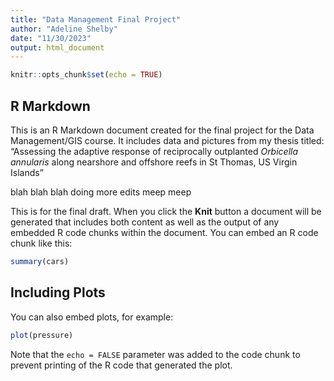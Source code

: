 ```yaml
---
title: "Data Management Final Project"
author: "Adeline Shelby"
date: "11/30/2023"
output: html_document
---
```


```r
knitr::opts_chunk$set(echo = TRUE)
```

## R Markdown

This is an R Markdown document created for the final project for the Data Management/GIS course. It includes data and pictures from my thesis titled: "Assessing the adaptive response of reciprocally outplanted *Orbicella annularis* along nearshore and offshore reefs in St Thomas, US Virgin Islands" 

blah blah blah doing more edits meep meep

This is for the final draft. 
When you click the **Knit** button a document will be generated that includes both content as well as the output of any embedded R code chunks within the document. You can embed an R code chunk like this:

```r
summary(cars)
```

## Including Plots

You can also embed plots, for example:

```r
plot(pressure)
```

Note that the `echo = FALSE` parameter was added to the code chunk to prevent printing of the R code that generated the plot.
